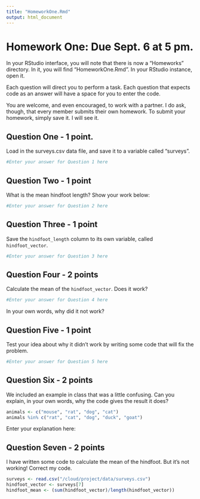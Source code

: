```yaml
---
title: "HomeworkOne.Rmd"
output: html_document
---
```


# Homework One: Due Sept. 6 at 5 pm.

In your RStudio interface, you will note that there is now a "Homeworks" directory. In it, you will find "HomeworkOne.Rmd". In your RStudio instance, open it.

Each question will direct you to perform a task. Each question that expects code as an answer will have a space for you to enter the code. 

You are welcome, and even encouraged, to work with a partner. I do ask, though, that every member submits their own homework. To submit your homework, simply save it. I will see it.


## Question One - 1 point.

Load in the surveys.csv data file, and save it to a variable called "surveys".

```r
#Enter your answer for Question 1 here

```

## Question Two - 1 point

What is the mean hindfoot length? Show your work below:
```r
#Enter your answer for Question 2 here

```

## Question Three - 1 point

Save the `hindfoot_length` column to its own variable, called `hindfoot_vector`.
```r
#Enter your answer for Question 3 here

```

## Question Four - 2 points

Calculate the mean of the `hindfoot_vector`. Does it work? 
```r
#Enter your answer for Question 4 here

```
In your own words, why did it not work? 


## Question Five - 1 point

Test your idea about why it didn't work by writing some code that will fix the problem.
```r
#Enter your answer for Question 5 here

```

## Question Six - 2 points

We included an example in class that was a little confusing. Can you explain, in your own words, why the code gives the result it does?

```r
animals <- c("mouse", "rat", "dog", "cat")
animals %in% c("rat", "cat", "dog", "duck", "goat")

```
Enter your explanation here:

## Question Seven - 2 points

I have written some code to calculate the mean of the hindfoot. But it's not working! Correct my code. 

```r
surveys <- read.csv("/cloud/project/data/surveys.csv")
hindfoot_vector <- surveys[7]
hindfoot_mean <- (sum(hindfoot_vector)/length(hindfoot_vector))
```
